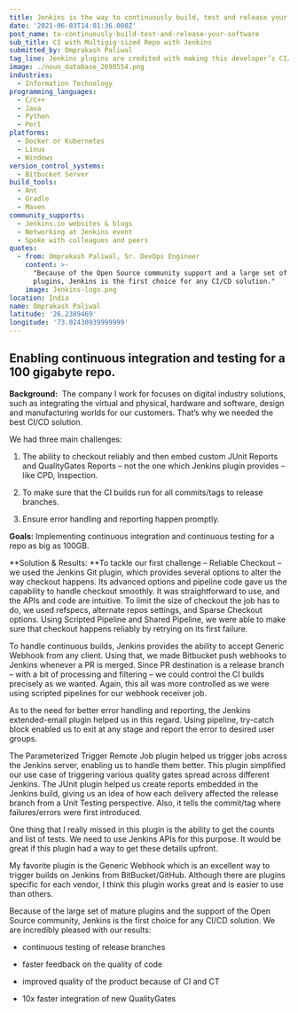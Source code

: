 ```yaml
---
title: Jenkins is the way to continuously build, test and release your software
date: '2021-06-03T14:01:36.000Z'
post_name: to-continuously-build-test-and-release-your-software
sub_title: CI with Multigig-sized Repo with Jenkins
submitted_by: Omprakash Paliwal
tag_line: Jenkins plugins are credited with making this developer’s CI/CD easy to build.
image: ./noun_database_2698554.png
industries:
  - Information Technology
programming_languages:
  - C/C++
  - Java
  - Python
  - Perl
platforms:
  - Docker or Kubernetes
  - Linux
  - Windows
version_control_systems:
  - Bitbucket Server
build_tools:
  - Ant
  - Gradle
  - Maven
community_supports:
  - Jenkins.io websites & blogs
  - Networking at Jenkins event
  - Spoke with colleagues and peers
quotes:
  - from: Omprakash Paliwal, Sr. DevOps Engineer
    content: >-
      "Because of the Open Source community support and a large set of mature
      plugins, Jenkins is the first choice for any CI/CD solution."
    image: Jenkins-logo.png
location: India
name: Omprakash Paliwal
latitude: '26.2389469'
longitude: '73.02430939999999'
---
```

## Enabling continuous integration and testing for a 100 gigabyte repo.

**Background:**  The company I work for focuses on digital industry solutions, such as integrating the virtual and physical, hardware and software, design and manufacturing worlds for our customers. That’s why we needed the best CI/CD solution.

We had three main challenges:

1.  The ability to checkout reliably and then embed custom JUnit Reports and QualityGates Reports – not the one which Jenkins plugin provides – like CPD, Inspection.

2.  To make sure that the CI builds run for all commits/tags to release branches.

3.  Ensure error handling and reporting happen promptly.

**Goals:** Implementing continuous integration and continuous testing for a repo as big as 100GB.

<Testimonal idx="0" />

**Solution & Results: **To tackle our first challenge – Reliable Checkout – we used the Jenkins Git plugin, which provides several options to alter the way checkout happens. Its advanced options and pipeline code gave us the capability to handle checkout smoothly. It was straightforward to use, and the APIs and code are intuitive. To limit the size of checkout the job has to do, we used refspecs, alternate repos settings, and Sparse Checkout options. Using Scripted Pipeline and Shared Pipeline, we were able to make sure that checkout happens reliably by retrying on its first failure.

To handle continuous builds, Jenkins provides the ability to accept Generic Webhook from any client. Using that, we made Bitbucket push webhooks to Jenkins whenever a PR is merged. Since PR destination is a release branch – with a bit of processing and filtering – we could control the CI builds precisely as we wanted. Again, this all was more controlled as we were using scripted pipelines for our webhook receiver job.

As to the need for better error handling and reporting, the Jenkins extended-email plugin helped us in this regard. Using pipeline, try-catch block enabled us to exit at any stage and report the error to desired user groups.

The Parameterized Trigger Remote Job plugin helped us trigger jobs across the Jenkins server, enabling us to handle them better. This plugin simplified our use case of triggering various quality gates spread across different Jenkins. The JUnit plugin helped us create reports embedded in the Jenkins build, giving us an idea of how each delivery affected the release branch from a Unit Testing perspective. Also, it tells the commit/tag where failures/errors were first introduced.

One thing that I really missed in this plugin is the ability to get the counts and list of tests. We need to use Jenkins APIs for this purpose. It would be great if this plugin had a way to get these details upfront.

My favorite plugin is the Generic Webhook which is an excellent way to trigger builds on Jenkins from BitBucket/GitHub. Although there are plugins specific for each vendor, I think this plugin works great and is easier to use than others.

Because of the large set of mature plugins and the support of the Open Source community, Jenkins is the first choice for any CI/CD solution. We are incredibly pleased with our results:

-   continuous testing of release branches

-   faster feedback on the quality of code

-   improved quality of the product because of CI and CT

-   10x faster integration of new QualityGates
